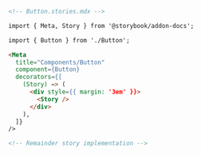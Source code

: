 ```md
<!-- Button.stories.mdx -->

import { Meta, Story } from '@storybook/addon-docs';

import { Button } from './Button';

<Meta
  title="Components/Button"
  component={Button}
  decorators={[
    (Story) => (
      <div style={{ margin: '3em' }}>
        <Story />
      </div>
    ),
  ]}
/>

<!-- Remainder story implementation -->
```